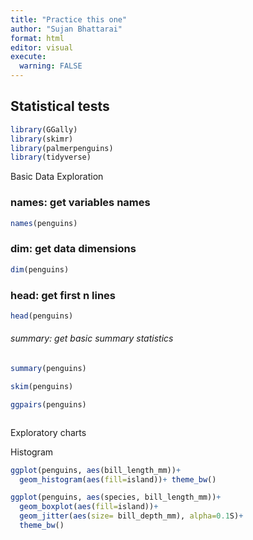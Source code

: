 ```yaml
---
title: "Practice this one"
author: "Sujan Bhattarai"
format: html
editor: visual
execute: 
  warning: FALSE
---
```


## Statistical tests

```r
library(GGally)
library(skimr)
library(palmerpenguins)
library(tidyverse)
```

Basic Data Exploration

### names: get variables names

```r
names(penguins)
```

### dim: get data dimensions

```r
dim(penguins)
```

### head: get first n lines

```r
head(penguins)
```

###### summary: get basic summary statistics

```r
summary(penguins)
```

```r
skim(penguins)
```

```r
ggpairs(penguins)
```

```r
```

Exploratory charts

Histogram

```r
ggplot(penguins, aes(bill_length_mm))+
  geom_histogram(aes(fill=island))+ theme_bw()
```

```r
ggplot(penguins, aes(species, bill_length_mm))+
  geom_boxplot(aes(fill=island))+
  geom_jitter(aes(size= bill_depth_mm), alpha=0.1S)+ 
  theme_bw()
```
